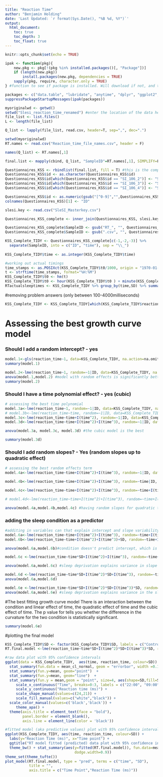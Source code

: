 ```yaml
---
title: "Reaction Time"
author: "Benjamin Holding"
date: 'Last Updated: `r format(Sys.Date(), "%B %d, %Y")`'
output: 
  html_document:
    toc: true
    toc_depth: 3
    toc_float: true
---
```


```r
knitr::opts_chunk$set(echo = TRUE)
```

```r
ipak <- function(pkg){
    new.pkg <- pkg[!(pkg %in% installed.packages()[, "Package"])]
    if (length(new.pkg)) 
        install.packages(new.pkg, dependencies = TRUE)
    sapply(pkg, require, character.only = TRUE)
} #function to see if package is installed. Will download if not, and then opens it.

packages <- c("data.table", "lubridate", "anytime", "dplyr", "ggplot2", "nlme", "tidyr", "nlme", "sjPlot","jtools","ggthemes", "xts") #These are the extra packages needed to merge the CSV files
suppressPackageStartupMessages(ipak(packages))
```


```r

myoriginalwd <- getwd()
setwd("Slesi_reaction_time_renamed") #enter the location of the data here between quotation marks
file_list <- list.files()
L <- length(file_list) 

Q_list <- lapply(file_list, read.csv, header=T, sep=",", dec=".")

setwd(myoriginalwd)
RT.names <- read.csv("Reaction_time_file_names.csv", header = F)

names(Q_list) <- RT.names[,1]

final.list <- mapply(cbind, Q_list, "SampleID"=RT.names[,1], SIMPLIFY=F)

Questionnaires_KSS <- rbindlist(final.list, fill = T) #this is the complete data frame
Questionnaires_KSS$id <- as.character(Questionnaires_KSS$id)
Questionnaires_KSS$id[which(Questionnaires_KSS$id == "SI_106_2")] <- "SI_106"
Questionnaires_KSS$id[which(Questionnaires_KSS$id == "SI_106_3")] <- "SI_106"
Questionnaires_KSS$id[which(Questionnaires_KSS$id == "SI_106_4")] <- "SI_106"

Questionnaires_KSS$id <- as.numeric(gsub("[^0-9]","",Questionnaires_KSS$id))
colnames(Questionnaires_KSS)[1] <- "ID"

slesi.key <- read.csv("SleSI_Masterkey.csv")

Questionnaires_KSS_complete <- inner_join(Questionnaires_KSS, slesi.key)

Questionnaires_KSS_complete$SampleID <- gsub("RT_", "", Questionnaires_KSS_complete$SampleID)
Questionnaires_KSS_complete$SampleID <- gsub(".csv", "", Questionnaires_KSS_complete$SampleID)

KSS_Complete_TIDY <- Questionnaires_KSS_complete[c(-1,-2,-3)] %>% 
  separate(SampleID, into = c("ID", "time"), sep = "\\_")
                             
KSS_Complete_TIDY$time <- as.integer(KSS_Complete_TIDY$time)

#working out actual timings
time_stamps <- as.POSIXct(KSS_Complete_TIDY$t0/1000, origin = "1970-01-01")
t <- strftime(time_stamps, format="%H:%M")
KSS_Complete_TIDY$t0 <- hm(t)
KSS_Complete_TIDY$t0 <- hour(KSS_Complete_TIDY$t0 ) + minute(KSS_Complete_TIDY$t0 )/60 + second(KSS_Complete_TIDY$t0 )/3600
RTactualsleeptimes <- KSS_Complete_TIDY %>% group_by(time,SD) %>% summarise(Circadian_mean = circadian.mean(t0,na.rm=T),Circadian_sd=circadian.sd(t0,na.rm=T)[[2]])

```

#removing problem answers
(only between 100-4000milliseconds)
```r
KSS_Complete_TIDY <- KSS_Complete_TIDY[which(KSS_Complete_TIDY$reaction_time > 100 & KSS_Complete_TIDY$reaction_time < 1000),]
```

# Assessing the best growth curve model

### Should I add a random intercept? - yes 
```r
model.1<-gls(reaction_time~1, data=KSS_Complete_TIDY, na.action=na.omit)
summary(model.1)

model.2<-lme(reaction_time~1, random=~1|ID, data=KSS_Complete_TIDY, na.action=na.omit)
anova(model.1,model.2) #model with random effects is significantly better
summary(model.2)
```

### Should I have a time polynomial effect? - yes (cubic)
```r
# assessing the best time polynomial
model.3a<-lme(reaction_time~1, random=~1|ID, data=KSS_Complete_TIDY, na.action=na.omit, method="ML")
# model.3b<-lme(reaction_time~time, random=~1|ID, data=KSS_Complete_TIDY, na.action=na.omit, method="ML") # DOESN'T CONVERGE
model.3c<-lme(reaction_time~time+I(time^2), random=~1|ID, data=KSS_Complete_TIDY, na.action=na.omit, method="ML")
model.3d<-lme(reaction_time~time+I(time^2)+I(time^3), random=~1|ID, data=KSS_Complete_TIDY, na.action=na.omit, method="ML") 

anova(model.3a, model.3c, model.3d) #the cubic model is the best

summary(model.3d)
```


### Should I add random slopes? - Yes (random slopes up to quadratic effect)
```r
# assessing the best random effects term
model.4a<-lme(reaction_time~time+I(time^2)+I(time^3), random=~1|ID, data=KSS_Complete_TIDY, na.action=na.omit, method="REML") 

model.4b<-lme(reaction_time~time+I(time^2)+I(time^3), random=~time|ID, data=KSS_Complete_TIDY, na.action=na.omit, method="REML") 

model.4c<-lme(reaction_time~time+I(time^2)+I(time^3), random=~time+I(time^2)|ID, data=KSS_Complete_TIDY, na.action=na.omit, method="REML") 

# model.4d<-lme(reaction_time~time+I(time^2)+I(time^3), random=~time+I(time^2)+I(time^3)|ID, data=KSS_Complete_TIDY, na.action=na.omit, method="REML") #doesn't converge

anova(model.4a,model.4b,model.4c) #having random slopes for quadratic term for time is best
```

### adding the sleep condition as a predictor
```r
#additing in variables can that explain intercept and slope variability
model.6a<-lme(reaction_time~time+I(time^2)+I(time^3), random=~time+I(time^2)|ID, data=KSS_Complete_TIDY, na.action=na.omit, method="ML") 
model.6b<-lme(reaction_time~time+I(time^2)+I(time^3)+SD, random=~time+I(time^2)|ID, data=KSS_Complete_TIDY, na.action=na.omit, method="ML") 

anova(model.6a,model.6b)#condition doesn't predict intercept, which is good because there should be no difference

model.6c <-lme(reaction_time~time*SD+I(time^2)+I(time^3), random=~time+I(time^2)|ID, data=KSS_Complete_TIDY, na.action=na.omit, method="ML") 

anova(model.6a,model.6c) #sleep deprivation explains variance in slope of time (linear)

model.6d <-lme(reaction_time~time*SD+I(time^2)*SD+I(time^3), random=~time+I(time^2)|ID, data=KSS_Complete_TIDY, na.action=na.omit, method="ML") #sleep deprivation explains variance in the slope of time (quadratic)
anova(model.6a,model.6d)

model.6e <-lme(reaction_time~time*SD+I(time^2)*SD+I(time^3)*SD, random=~time+I(time^2)|ID, data=KSS_Complete_TIDY, na.action=na.omit, method="ML") #sleep deprivation explains variance in the slope of time (quadratic)
anova(model.6a,model.6e) #sleep deprivation explains variance in the slope of time (cubic)
```

#The best fitting growth curve model
There is an interaction between the condition and linear effect of time, the quadratic effect of time and the cubic effect of time.
The p value for tells you whether the difference in the curvature for the two condition is statistically significant. 
```r
summary(model.6e)
```


#plotting the final model
```r
KSS_Complete_TIDY$SD <- factor(KSS_Complete_TIDY$SD, labels = c("Control", "Sleep Deprivation"))
RT.final.model <-lme(reaction_time~time*SD+I(time^2)*SD+I(time^3)*SD, random=~time+I(time^2)|ID, data=KSS_Complete_TIDY, na.action=na.omit, method="ML")

#raw data plot with 95% confidence intervals
ggplot(data = KSS_Complete_TIDY,  aes(time, reaction_time, colour=SD)) + 
  stat_summary(fun.data = mean_cl_normal, geom = "errorbar", width =0.1) +
  stat_summary(fun.y=mean, geom="point")  +
  stat_summary(fun.y=mean, geom="line")  +
  stat_summary(fun.y = mean,geom = "point", size=4, aes(shape=SD,fill=SD)) + 
     scale_x_continuous("Time", breaks=0:3, labels = c("22:00", "09:00", "12:30", "16:00")) +
     scale_y_continuous("Reaction time (ms)") +
     scale_shape_manual(values=c(24,21)) +
     scale_fill_manual(values=c("white","black")) +
  scale_color_manual(values=c('black','black')) + 
     theme_apa() +
  theme(axis.title = element_text(face = "bold"),
        panel.border = element_blank(),
        axis.line = element_line(color = 'black'))

#fitted model (aka predictive values) plot with 95% confidence intervals
ggplot(KSS_Complete_TIDY, aes(time, reaction_time, colour=SD)) + 
  labs(y="Reaction Time (ms)", x="Time point") +
  ggtitle("RT model fitted (predicted) data plot with 95% confidence intervals") + 
  theme_bw() + stat_summary(aes(y=fitted(RT.final.model)), fun.data=mean_cl_normal, fun.args=list(conf.int=0.95), geom="pointrange") + stat_smooth(method = "lm", formula  =y ~ poly(x,3)) + geom_point(data=KSS_Complete_TIDY,aes(time, reaction_time, colour=SD), position = position_jitterdodge(jitter.width = 0.5, jitter.height=0.4, 
                                dodge.width=0.9))
theme_set(theme_tufte())
plot_model(RT.final.model, type = "pred", terms = c("time", "SD"),
           title = "",
           axis.title = c("Time Point","Reaction Time (ms)"))
```

